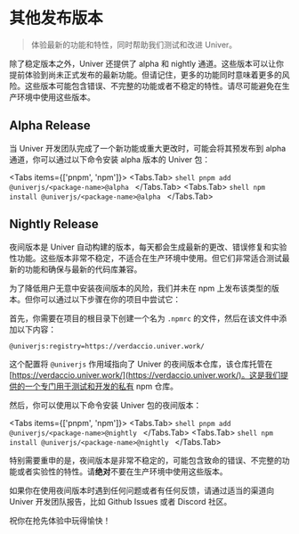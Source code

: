 
# 其他发布版本

> 体验最新的功能和特性，同时帮助我们测试和改进 Univer。

除了稳定版本之外，Univer 还提供了 alpha 和 nightly 通道。这些版本可以让你提前体验到尚未正式发布的最新功能。但请记住，更多的功能同时意味着更多的风险。这些版本可能包含错误、不完整的功能或者不稳定的特性。请尽可能避免在生产环境中使用这些版本。

## Alpha Release

当 Univer 开发团队完成了一个新功能或重大更改时，可能会将其预发布到 alpha 通道，你可以通过以下命令安装 alpha 版本的 Univer 包：

<Tabs items={['pnpm', 'npm']}>
  <Tabs.Tab>
    ```shell
    pnpm add @univerjs/<package-name>@alpha
    ```
  </Tabs.Tab>
  <Tabs.Tab>
    ```shell
    npm install @univerjs/<package-name>@alpha
    ```
  </Tabs.Tab>
</Tabs>

## Nightly Release

夜间版本是 Univer 自动构建的版本，每天都会生成最新的更改、错误修复和实验性功能。这些版本非常不稳定，不适合在生产环境中使用。但它们非常适合测试最新的功能和确保与最新的代码库兼容。

为了降低用户无意中安装夜间版本的风险，我们并未在 npm 上发布该类型的版本。但你可以通过以下步骤在你的项目中尝试它：

首先，你需要在项目的根目录下创建一个名为 `.npmrc` 的文件，然后在该文件中添加以下内容：

```Properties
@univerjs:registry=https://verdaccio.univer.work/
```

这个配置将 `@univerjs` 作用域指向了 Univer 的夜间版本仓库，该仓库托管在 [https://verdaccio.univer.work/](https://verdaccio.univer.work/)。这是我们提供的一个专门用于测试和开发的私有 npm 仓库。

然后，你可以使用以下命令安装 Univer 包的夜间版本：

<Tabs items={['pnpm', 'npm']}>
  <Tabs.Tab>
    ```shell
    pnpm add @univerjs/<package-name>@nightly
    ```
  </Tabs.Tab>
  <Tabs.Tab>
    ```shell
    npm install @univerjs/<package-name>@nightly
    ```
  </Tabs.Tab>
</Tabs>

特别需要重申的是，夜间版本是非常不稳定的，可能包含致命的错误、不完整的功能或者实验性的特性。请**绝对**不要在生产环境中使用这些版本。

如果你在使用夜间版本时遇到任何问题或者有任何反馈，请通过适当的渠道向 Univer 开发团队报告，比如 Github Issues 或者 Discord 社区。

祝你在抢先体验中玩得愉快！
